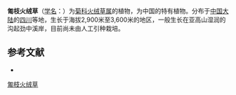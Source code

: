 {{Speciesbox
| name = 匍枝火绒草
| status = 
| status_system = 
| image =
| genus = Leontopodium
| species = stoloniferum
| authority = Hand.-Mazz.
}}

'''匍枝火绒草'''（[[学名|学名]]：{{lang|la|''Leontopodium stoloniferum''}}）为[[菊科|菊科]][[火绒草属|火绒草属]]的植物，为中国的特有植物。分布于[[中国大陆|中国大陆]]的[[四川|四川]]等地，生长于海拔2,900米至3,600米的地区，一般生长在亚高山湿润的沟起劲中溪岸，目前尚未由人工引种栽培。

== 参考文献 ==
<div class="references-small">
* {{cite web| url =http://www.bioinfo.cn/db05/KmzwSpecies.php?action=view&id=5001| title =匍枝火绒草| work =《中国高等植物数据库全库》| publisher =中国科学院微生物研究所| author =昆明植物研究所| accessdate =2009-02-25| deadurl =yes| archiveurl =https://web.archive.org/web/20160305064227/http://www.bioinfo.cn/db05/KmzwSpecies.php?action=view&id=5001| archivedate =2016-03-05}}
</div>
{{Taxonbar|from=Q10901727}}

[[Category:火绒草属|匍枝火绒草]]


{{植物小作品}}
